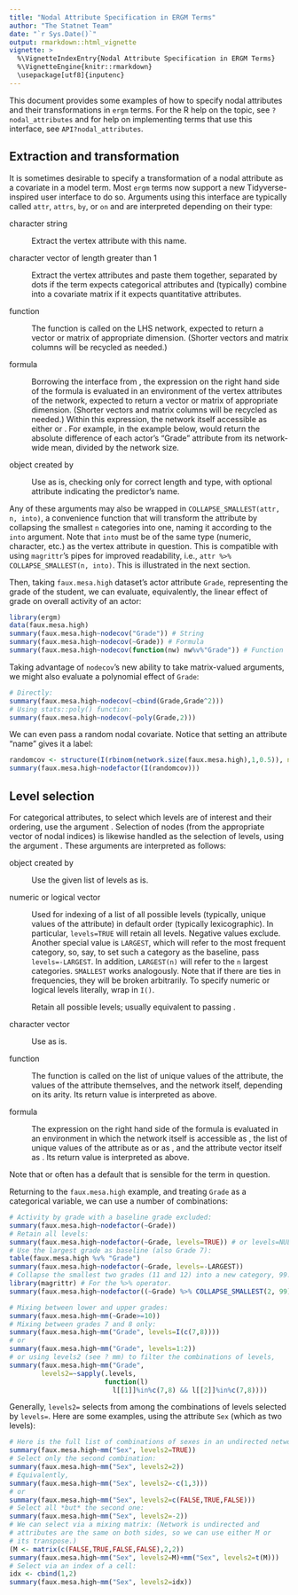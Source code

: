 ```yaml
---
title: "Nodal Attribute Specification in ERGM Terms"
author: "The Statnet Team"
date: "`r Sys.Date()`"
output: rmarkdown::html_vignette
vignette: >
  %\VignetteIndexEntry{Nodal Attribute Specification in ERGM Terms}
  %\VignetteEngine{knitr::rmarkdown}
  \usepackage[utf8]{inputenc}
---
```


This document provides some examples of how to specify nodal attributes and their transformations in `ergm` terms. For the R help on the topic, see `?nodal_attributes` and for help on implementing terms that use this interface, see `API?nodal_attributes`.

## Extraction and transformation ##

It is sometimes desirable to specify a transformation of a nodal attribute as a covariate in a model term. Most `ergm` terms now support a new Tidyverse-inspired user interface to do so. Arguments using this interface are typically called `attr`, `attrs`, `by`, or
`on` and are interpreted depending on their type:

character string

: Extract the vertex attribute with
      this name.

character vector of length greater than 1

: Extract the vertex attributes and paste them together, separated by
      dots if the term expects categorical attributes and (typically)
      combine into a covariate matrix if it expects quantitative
      attributes.

function

: The function is called on the LHS network, expected to return a
      vector or matrix of appropriate dimension. (Shorter vectors and
      matrix columns will be recycled as needed.)

formula

: Borrowing the interface from \pkg{tidyverse}, the expression on the right hand side of the formula is evaluated in an
      environment of the vertex attributes of the network, expected to
      return a vector or matrix of appropriate dimension. (Shorter
      vectors and matrix columns will be recycled as needed.) Within
      this expression, the network itself accessible as either
      \code{.} or \code{.nw}. For example, in the example below,
      \code{nodecov(~abs(Grade-mean(Grade))/network.size(.))} would
      return the absolute difference of each actor's "Grade" attribute
      from its network-wide mean, divided by the network size.

\code{AsIs} object created by \code{I()}

: Use as is, checking only for correct length and type, with optional
      attribute \code{"name"} indicating the predictor's name.

Any of these arguments may also be wrapped in `COLLAPSE_SMALLEST(attr, n, into)`, a convenience function that will
transform the attribute by collapsing the smallest `n` categories into one, naming it according to the `into` argument. Note that `into` must be of the same type (numeric, character, etc.) as the vertex attribute in
question. This is compatible with using `magrittr`'s pipes for improved readability, i.e., `attr %>% COLLAPSE_SMALLEST(n, into)`. This is illustrated in the next section.

Then, taking `faux.mesa.high` dataset's actor attribute `Grade`, representing the grade of the student, we can evaluate, equivalently, the linear effect of grade on overall activity of an actor:
```r
library(ergm)
data(faux.mesa.high)
summary(faux.mesa.high~nodecov("Grade")) # String
summary(faux.mesa.high~nodecov(~Grade)) # Formula
summary(faux.mesa.high~nodecov(function(nw) nw%v%"Grade")) # Function
```
Taking advantage of `nodecov`'s new ability to take matrix-valued arguments, we might also evaluate a polynomial effect of `Grade`:
```r
# Directly:
summary(faux.mesa.high~nodecov(~cbind(Grade,Grade^2)))
# Using stats::poly() function:
summary(faux.mesa.high~nodecov(~poly(Grade,2)))
```
We can even pass a random nodal covariate. Notice that setting an attribute "name" gives it a label:
```r
randomcov <- structure(I(rbinom(network.size(faux.mesa.high),1,0.5)), name="random")
summary(faux.mesa.high~nodefactor(I(randomcov)))
```

## Level selection ##

For categorical attributes, to select which levels are of interest
and their ordering, use the argument \code{levels}.  Selection of nodes (from
the appropriate vector of nodal indices) is likewise handled as the
selection of levels, using the argument \code{nodes}.  These arguments are interpreted
as follows:

\code{AsIs} object created by \code{I()}

: Use the given list of levels as is.

numeric or logical vector

: Used for indexing of a list of all possible levels (typically,
\mmnote{this is useful when the attr is not already a factor, right?  should say so}
      unique values of the attribute) in default order (typically
      lexicographic). In particular, `levels=TRUE` will retain all
      levels.
      \mmnote{what does this do when there is an edges term in the model, which will alias a factor level?}
      \pknote{It'll produce a nonidentifiable model, which the new code will hopefully warn the user about.}
      Negative values exclude. Another special value is
      `LARGEST`, which will refer to the most frequent category, so,
      say, to set such a category as the baseline, pass
      `levels=-LARGEST`. In addition, `LARGEST(n)` will refer to the
      `n` largest categories. `SMALLEST` works analogously. Note that
      if there are ties in frequencies, they will be broken
      arbitrarily. To specify numeric or logical levels literally,
      wrap in `I()`.

\code{NULL}

: Retain all possible levels; usually equivalent to passing
      \code{TRUE}.

character vector

: Use as is.

function

: The function is called on the list of unique values of the
      attribute, the values of the attribute themselves, and the
      network itself, depending on its arity. Its return value is
      interpreted as above.

formula

: The expression on the right hand side of the formula is evaluated in an
      environment in which the network itself is accessible as
      \code{.nw}, the list of unique values of the attribute as
      \code{.} or as \code{.levels}, and the attribute vector itself
      as \code{.attr}. Its return value is interpreted as above.

Note that \code{levels} or \code{nodes} often has a default that is
sensible for the term in question.

Returning to the `faux.mesa.high` example, and treating `Grade` as a categorical variable, we can use a number of combinations:
```r
# Activity by grade with a baseline grade excluded:
summary(faux.mesa.high~nodefactor(~Grade))
# Retain all levels:
summary(faux.mesa.high~nodefactor(~Grade, levels=TRUE)) # or levels=NULL
# Use the largest grade as baseline (also Grade 7):
table(faux.mesa.high %v% "Grade")
summary(faux.mesa.high~nodefactor(~Grade, levels=-LARGEST))
# Collapse the smallest two grades (11 and 12) into a new category, 99.
library(magrittr) # For the %>% operator.
summary(faux.mesa.high~nodefactor((~Grade) %>% COLLAPSE_SMALLEST(2, 99)))

# Mixing between lower and upper grades:
summary(faux.mesa.high~mm(~Grade>=10))
# Mixing between grades 7 and 8 only:
summary(faux.mesa.high~mm("Grade", levels=I(c(7,8))))
# or
summary(faux.mesa.high~mm("Grade", levels=1:2))
# or using levels2 (see ? mm) to filter the combinations of levels,
summary(faux.mesa.high~mm("Grade",
        levels2=~sapply(.levels,
                        function(l)
                          l[[1]]%in%c(7,8) && l[[2]]%in%c(7,8))))
```

Generally, `levels2=` selects from among the combinations of levels selected by `levels=`. Here are some examples, using the attribute `Sex` (which as two levels):

```r
# Here is the full list of combinations of sexes in an undirected network:
summary(faux.mesa.high~mm("Sex", levels2=TRUE))
# Select only the second combination:
summary(faux.mesa.high~mm("Sex", levels2=2))
# Equivalently,
summary(faux.mesa.high~mm("Sex", levels2=-c(1,3)))
# or
summary(faux.mesa.high~mm("Sex", levels2=c(FALSE,TRUE,FALSE)))
# Select all *but* the second one:
summary(faux.mesa.high~mm("Sex", levels2=-2))
# We can select via a mixing matrix: (Network is undirected and
# attributes are the same on both sides, so we can use either M or
# its transpose.)
(M <- matrix(c(FALSE,TRUE,FALSE,FALSE),2,2))
summary(faux.mesa.high~mm("Sex", levels2=M)+mm("Sex", levels2=t(M)))
# Select via an index of a cell:
idx <- cbind(1,2)
summary(faux.mesa.high~mm("Sex", levels2=idx))
```
